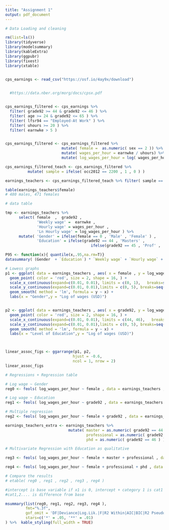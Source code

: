 ```yaml
---
title: "Assignment 1"
output: pdf_document
---
```


```r
# Data Loading and cleaning

rm(list=ls())
library(tidyverse)
library(modelsummary)
library(kableExtra)
library(ggpubr)
library(fixest)
library(xtable)


cps_earnings <- read_csv("https://osf.io/4ay9x/download")

  
  #https://data.nber.org/morg/docs/cpsx.pdf


cps_earnings_filtered <- cps_earnings %>% 
  filter( grade92 >= 44 & grade92 <= 46 ) %>%
  filter( age >= 24 & grade92 <= 65 ) %>% 
  filter( lfsr94 == "Employed-At Work" ) %>%
  filter( uhours >= 20 ) %>% 
  filter( earnwke > 5 )


cps_earnings_filtered <- cps_earnings_filtered %>% 
                         mutate( female =  as.numeric( sex == 2 )) %>%
                         mutate( wages_per_hour = earnwke / uhours) %>%
                         mutate( log_wages_per_hour = log( wages_per_hour )) 

cps_earnings_filtered_teach <- cps_earnings_filtered %>%
          mutate( sample = ifelse( occ2012 == 2200 , 1 , 0 ) ) 

earnings_teachers <- cps_earnings_filtered_teach %>% filter( sample == 1 )

table(earnings_teachers$female)
# 480 males, 471 females

```



```r
# data table

tmp <- earnings_teachers %>% 
      select( female  ,  grade92 ,  
              'Weekly wage' =  earnwke , 
              'Hourly wage' = wages_per_hour ,
              'Ln Hourly wage' = log_wages_per_hour ) %>% 
      mutate( 'Gender' = ifelse(female == 0 , 'Male' , 'Female' ) ,
              'Education' = ifelse(grade92 == 44 , 'Masters' , 
                                      ifelse(grade92 == 45 , 'Prof' , 'PhD' )))

P95 <- function(x){ quantile(x,.95,na.rm=T)}
datasummary( (Gender  + `Education`) * `Weekly wage` + `Hourly wage` + `Ln Hourly wage`  ~ Mean + SD + Min + Max + Median + P95 + N , data = tmp ) %>%  kable_styling(full_width = TRUE , latex_options = "striped" )

```


\pagebreak

```r
# Lowess graphs
p1 <- ggplot( data = earnings_teachers , aes( x = female , y = log_wages_per_hour )) +
  geom_point( color = 'red', size = 2, shape = 16, ) + 
  scale_x_continuous(expand=c(0.01, 0.01), limits = c(0, 1),   breaks=seq(0, 1,   by=1)) + 
  scale_y_continuous(expand=c(0.01, 0.01),limits = c(0, 5), breaks=seq(0, 5, by=1)) +
  geom_smooth( method = 'lm', formula = y ~ x) +
  labs(x = "Gender",y = "Log of wages (USD)")


p2 <- ggplot( data = earnings_teachers , aes( x = grade92, y = log_wages_per_hour )) +
  geom_point( color = 'red', size = 2, shape = 16, ) + 
  scale_x_continuous(expand=c(0.01, 0.01), limits = c(44, 46),   breaks=seq(44, 46,   by=1)) + 
  scale_y_continuous(expand=c(0.01, 0.01),limits = c(0, 5), breaks=seq(0, 5, by=1)) +
  geom_smooth( method = 'lm', formula = y ~ x) +
  labs(x = "Level of Education",y = "Log of wages (USD)")



linear_assoc_figs <- ggarrange(p1, p2,
                              hjust = -0.6,
                              ncol = 1, nrow = 2)
linear_assoc_figs


```

\pagebreak

```r
# Regressions + Regression table

# Log wage ~ Gender
reg0 <- feols( log_wages_per_hour ~ female , data = earnings_teachers , vcov = 'hetero' )

# Log wage ~ Education
reg1 <- feols( log_wages_per_hour ~ grade92 , data = earnings_teachers , vcov = 'hetero' )

# Multiple regression 
reg2 <- feols( log_wages_per_hour ~ female + grade92 , data = earnings_teachers  , vcov = 'hetero' )

earnings_teachers_extra <- earnings_teachers %>% 
                            mutate( master = as.numeric( grade92 == 44 ),
                                    professional = as.numeric( grade92 == 45 ),
                                    phd = as.numeric( grade92 == 46 ) )

# Multivariate Regression with Education as qualitative

reg3 <- feols( log_wages_per_hour ~ female + master + professional , data = earnings_teachers_extra , vcov = 'hetero' )

reg4 <- feols( log_wages_per_hour ~ female + professional + phd , data = earnings_teachers_extra , vcov = 'hetero' )

# Compare the results
# etable( reg0 , reg1 , reg2 , reg3 , reg4 )

#intercept is base variable if x1 is 0, intercept + category 1 is cat1 if x1,x2... is 0 
#cat1,2.... is difference from base

msummary(list(reg0, reg1, reg2, reg3, reg4 ),
         fmt="%.3f",
         gof_omit = 'DF|Deviance|Log.Lik.|F|R2 Within|AIC|BIC|R2 Pseudo|Std.Errors',
         stars=c('*' = .05, '**' = .01)
) %>%  kable_styling(full_width = TRUE)


```

